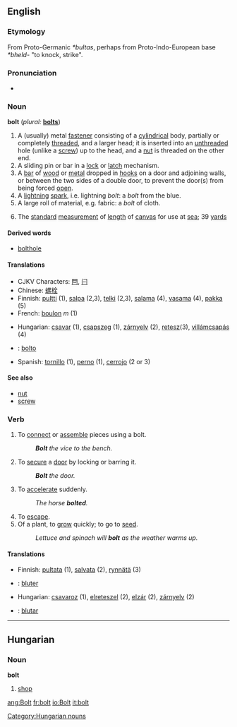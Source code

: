 ==English==
===Etymology===
From Proto-Germanic ''*bultas'', perhaps from Proto-Indo-European base ''*bheld-'' "to knock, strike".

===Pronunciation===
*{{audio|en-us-bolt.ogg|Audio (US)}}

===Noun===
'''bolt''' (''plural:'' '''[[bolts]]''')

#A (usually) metal [[fastener]] consisting of a [[cylindrical]] body, partially or completely [[threaded]], and a larger head; it is inserted into an [[unthreaded]] hole (unlike a [[screw]]) up to the head, and a [[nut]] is threaded on the other end.
#A sliding pin or bar in a [[lock]] or [[latch]] mechanism.
#A [[bar]] of [[wood]] or [[metal]] dropped in [[hooks]] on a door and adjoining walls, or between the two sides of a double door, to prevent the door(s) from being forced [[open]].
#A [[lightning]] [[spark]], i.e. lightning ''bolt'': a ''bolt'' from the blue.
#A large roll of material, e.g. fabric: a ''bolt'' of cloth.
#{{nautical}} The [[standard]] [[measurement]] of [[length]] of [[canvas]] for use at [[sea]]; 39 [[yard]]s

====Derived words====
*[[bolthole]]

====Translations====
{{top}}
*CJKV Characters: [[閂]], [[闩]]
*Chinese: [[螺栓]]
*Finnish: [[pultti]] (1), [[salpa]] (2,3), [[telki]] (2,3), [[salama]] (4), [[vasama]] (4), [[pakka]] (5)
*French: [[boulon]] ''m'' (1)
{{mid}}
*Hungarian: [[csavar]] (1), [[csapszeg]] (1), [[zárnyelv]] (2), [[retesz]](3), [[villámcsapás]] (4)
* {{io}}: [[bolto]]
*Spanish: [[tornillo]] {{m}} (1), [[perno]] {{m}} (1), [[cerrojo]] {{m}} (2 or 3)
{{bottom}}
====See also====
*[[nut]]
*[[screw]]

===Verb===
{{en-infl-reg-consonant|bolt||}}

#To [[connect]] or [[assemble]] pieces using a bolt.
#:'''''Bolt''' the vice to the bench.''
#To [[secure]] a [[door]] by locking or barring it.
#:'' '''Bolt''' the door.''
#To [[accelerate]] suddenly.
#:''The horse '''bolted'''.''
#To [[escape]].
#Of a plant, to [[grow]] quickly; to go to [[seed]].
#:''Lettuce and spinach will '''bolt''' as the weather warms up.''

====Translations====
{{top}}
*Finnish: [[pultata]] (1), [[salvata]] (2), [[rynnätä]] (3)
* {{fr}}: [[bluter]]
{{mid}}
*Hungarian: [[csavaroz]] (1), [[elreteszel]] (2), [[elzár]] (2), [[zárnyelv]] (2)
* {{io}}: [[blutar]]
{{bottom}}
----

==Hungarian==
===Noun===
'''bolt'''

# [[shop]]

[[Category:Hungarian nouns]]

[[ang:Bolt]]
[[fr:bolt]]
[[io:Bolt]]
[[it:bolt]]